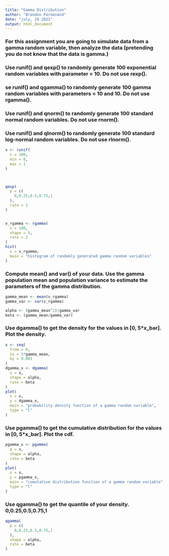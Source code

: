 ```yaml
---
title: "Gamma Distribution"
author: "Brandon Parmanand"
date: "july, 29 2022"
output: html_document
---
```

### For this assignment you are going to simulate data from a gamma random variable, then analyze the data (pretending you do not know that the data is gamma.)

### Use runif() and qexp() to randomly generate 100 exponential random variables with parameter = 10. Do not use rexp().

### se runif() and qgamma() to randomly generate 100 gamma random variables with parameters = 10 and 10. Do not use rgamma().

### Use runif() and qnorm() to randomly generate 100 standard normal random variables. Do not use rnorm().

### Use runif() and qlnorm() to randomly generate 100 standard log-normal random variables. Do not use rlnorm().


```r

x <- runif(
  n = 100,
  min = 0,
  max = 1
)



qexp(
  p = c(
    0,0.25,0.5,0.75,1
  ),
  rate = 1
)


v_rgamma <- rgamma(
  n = 100,
  shape = 5,
  rate = 2
)
hist(
  x = v_rgamma,
  main = "histogram of randomly generated gamma random variables"
)


```

### Compute mean() and var() of your data. Use the gamma population mean and population variance to estimate the parameters of the gamma distribution.

```r
gamma_mean <- mean(v_rgamma)
gamma_var <- var(v_rgamma)

alpha <- (gamma_mean^2)/gamma_var
beta <- (gamma_mean/gamma_var)
```

### Use dgamma() to get the density for the values in [0, 5*x_bar]. Plot the density.

```r
x <- seq(
  from = 0,
  to = 5*gamma_mean,
  by = 0.001
)
dgamma_x <- dgamma(
  x = x,
  shape = alpha,
  rate = beta
)
plot(
  x = x,
  y = dgamma_x,
  main = "probability density function of a gamma random variable",
  type = "l"
)

```

### Use pgamma() to get the cumulative distribution for the values in [0, 5*x_bar]. Plot the cdf.

```r
pgamma_x <- pgamma(
  q = x,
  shape = alpha,
  rate = beta
)
plot(
  x = x,
  y = pgamma_x,
  main = "cumulative distribution function of a gamma random variable",
  type = "l"
)

```

### Use qgamma() to get the quantile of your density. 0,0.25,0.5,0.75,1

```r
qgamma(
  p = c(
    0,0.25,0.5,0.75,1
  ),
  shape = alpha,
  rate = beta
)

```

